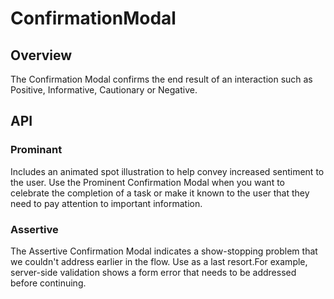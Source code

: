 
<Meta of={ConfirmationModalStories} />

# ConfirmationModal

<ResourceLinks
  sourceCode="https://github.com/cultureamp/kaizen-design-system/tree/main/packages/components/src/Modal/ConfirmationModal"
  figma="https://www.figma.com/file/ZRfnoNUXbGZv4eVWLbF4Az/%EF%B8%8F%F0%9F%96%BC%EF%B8%8F-Component-Gallery?node-id=9%3A39910&t=P1w10jr2cpPuaayw-1"
  designGuidelines="https://cultureamp.atlassian.net/wiki/spaces/DesignSystem/pages/3082093114/Modal"
  className="!kz-mb-8"
/>

<KAIOInstallation exportNames="ConfirmationModal" />

## Overview

The Confirmation Modal confirms the end result of an interaction such as Positive, Informative, Cautionary or Negative.

<Canvas of={ConfirmationModalStories.Playground} />
<Controls of={ConfirmationModalStories.Playground} />

## API

### Prominant

Includes an animated spot illustration to help convey increased sentiment to the user.
Use the Prominent Confirmation Modal when you want to celebrate the completion of a task or make
it known to the user that they need to pay attention to important information.

<Canvas of={ConfirmationModalStories.Prominent} />

### Assertive

The Assertive Confirmation Modal indicates a show-stopping problem that we couldn't address earlier in the flow.
Use as a last resort.For example, server-side validation shows a form error that needs to be addressed before continuing.

<Canvas of={ConfirmationModalStories.Assertive} />
